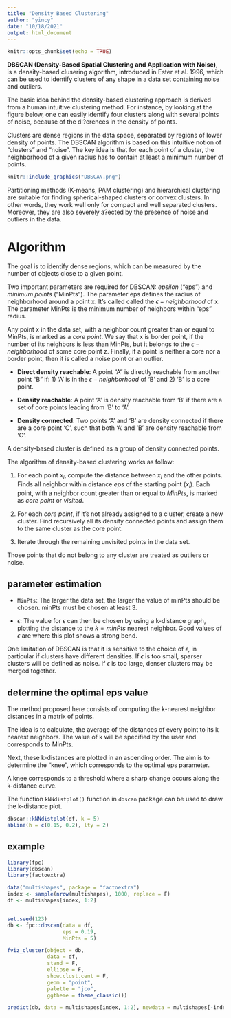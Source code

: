 ```yaml
---
title: "Density Based Clustering"
author: "yincy"
date: "10/18/2021"
output: html_document
---
```


```r
knitr::opts_chunk$set(echo = TRUE)
```


**DBSCAN (Density-Based Spatial Clustering and Application with Noise)**, is a density-based clusering algorithm, introduced in Ester et al. 1996, which can be used to identify clusters of any shape in a data set containing noise and outliers.  

The basic idea behind the density-based clustering approach is derived from a human intuitive clustering method. For instance, by looking at the figure below, one can easily identify four clusters along with several points of noise, because of the di?erences in the density of points.  

Clusters are dense regions in the data space, separated by regions of lower density of
points. The DBSCAN algorithm is based on this intuitive notion of “clusters” and “noise”. The key idea is that for each point of a cluster, the neighborhood of a given radius has to contain at least a minimum number of points.  


```r
knitr::include_graphics("DBSCAN.png")
```

Partitioning methods (K-means, PAM clustering) and hierarchical clustering are suitable for finding spherical-shaped clusters or convex clusters. In other words, they work well only for compact and well separated clusters. Moreover, they are also severely a?ected by the presence of noise and outliers in the data.  


# Algorithm
The goal is to identify dense regions, which can be measured by the number of objects close to a given point.  

Two important parameters are required for DBSCAN: *epsilon* (“eps”) and *minimum points* (“MinPts”). The parameter eps defines the radius of neighborhood around a point x. It’s called called the $\epsilon-neighborhood$ of x. The parameter MinPts is the minimum number of neighbors within “eps” radius.  

Any point x in the data set, with a neighbor count greater than or equal to MinPts, is marked as a *core point*. We say that x is border point, if the number of its neighbors is less than MinPts, but it belongs to the $\epsilon-neighborhood$ of some core point z. Finally, if a point is neither a core nor a border point, then it is called a noise point or an outlier.  

- **Direct density reachable**: A point "A" is directly reachable from another point "B" if: 1) 'A' is in the $\epsilon - neighborhood$ of 'B' and 2) 'B' is a core point.  

- **Density reachable**: A point 'A' is density reachable from 'B' if there are a set of core points leading from 'B' to 'A'.  

- **Density connected**: Two points 'A' and 'B' are density connected if there are a core point 'C', such that both 'A' and 'B' are density reachable from 'C'.  

A density-based cluster is defined as a group of density connected points.  


The algorithm of density-based clustering works as follow:  

1. For each point $x_{i}$, compute the distance between $x_{i}$ and the other points. Finds all neighbor within distance $eps$ of the starting point ($x_{i}$). Each point, with a neighbor count greater than or equal to *MinPts*, is marked as *core point* or *visited*.  

2. For each *core point*, if it's not already assigned to a cluster, create a new cluster. Find recursively all its density connected points and assign them to the same cluster as the core point.  

3. Iterate through the remaining unvisited points in the data set.  

Those points that do not belong to any cluster are treated as outliers or noise.  


## parameter estimation
- `MinPts`: The larger the data set, the larger the value of minPts should be chosen. minPts must be chosen at least 3.  

- $\epsilon$: The value for $\epsilon$ can then be chosen by using a k-distance graph, plotting the distance to the $k = minPts$ nearest neighbor. Good values of $\epsilon$ are where this plot shows a strong bend.  

One limitation of DBSCAN is that it is sensitive to the choice of $\epsilon$, in particular if clusters have different densities. If $\epsilon$ is too small, sparser clusters will be defined as noise. If $\epsilon$ is too large, denser clusters may be merged together.  

## determine the optimal eps value
The method proposed here consists of computing the k-nearest neighbor distances in a matrix of points.  

The idea is to calculate, the average of the distances of every point to its k nearest neighbors. The value of k will be specified by the user and corresponds to MinPts.

Next, these k-distances are plotted in an ascending order. The aim is to determine the “knee”, which corresponds to the optimal eps parameter.  

A knee corresponds to a threshold where a sharp change occurs along the k-distance curve.  

The function `kNNdistplot()` function in `dbscan` package can be used to draw the k-distance plot.  

```r
dbscan::kNNdistplot(df, k = 5)
abline(h = c(0.15, 0.2), lty = 2)
```


## example
```r
library(fpc)
library(dbscan)
library(factoextra)

data("multishapes", package = "factoextra")
index <- sample(nrow(multishapes), 1000, replace = F)
df <- multishapes[index, 1:2]


set.seed(123)
db <- fpc::dbscan(data = df, 
                  eps = 0.19, 
                  MinPts = 5)

fviz_cluster(object = db, 
             data = df, 
             stand = F, 
             ellipse = F, 
             show.clust.cent = F, 
             geom = "point", 
             palette = "jco", 
             ggtheme = theme_classic())
```

```r
predict(db, data = multishapes[index, 1:2], newdata = multishapes[-index, 1:2]) %>% table
```
























